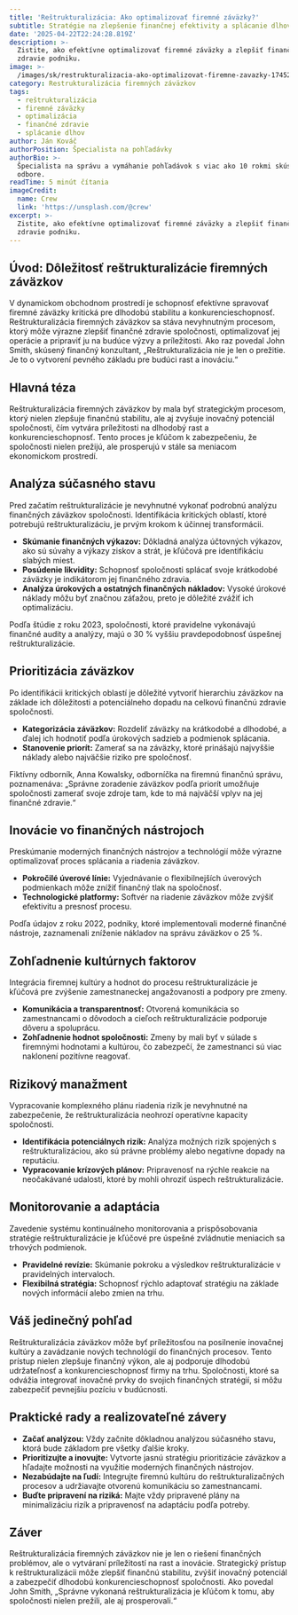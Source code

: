 ```yaml
---
title: 'Reštrukturalizácia: Ako optimalizovať firemné záväzky?'
subtitle: Stratégie na zlepšenie finančnej efektivity a splácanie dlhov
date: '2025-04-22T22:24:28.819Z'
description: >-
  Zistite, ako efektívne optimalizovať firemné záväzky a zlepšiť finančné
  zdravie podniku.
image: >-
  /images/sk/restrukturalizacia-ako-optimalizovat-firemne-zavazky-1745274268502.jpg
category: Restrukturalizácia firemných záväzkov
tags:
  - reštrukturalizácia
  - firemné záväzky
  - optimalizácia
  - finančné zdravie
  - splácanie dlhov
author: Ján Kováč
authorPosition: Špecialista na pohľadávky
authorBio: >-
  Špecialista na správu a vymáhanie pohľadávok s viac ako 10 rokmi skúseností v
  odbore.
readTime: 5 minút čítania
imageCredit:
  name: Crew
  link: 'https://unsplash.com/@crew'
excerpt: >-
  Zistite, ako efektívne optimalizovať firemné záväzky a zlepšiť finančné
  zdravie podniku.
---
```

## Úvod: Dôležitosť reštrukturalizácie firemných záväzkov

V dynamickom obchodnom prostredí je schopnosť efektívne spravovať firemné záväzky kritická pre dlhodobú stabilitu a konkurencieschopnosť. Reštrukturalizácia firemných záväzkov sa stáva nevyhnutným procesom, ktorý môže výrazne zlepšiť finančné zdravie spoločnosti, optimalizovať jej operácie a pripraviť ju na budúce výzvy a príležitosti. Ako raz povedal John Smith, skúsený finančný konzultant, „Reštrukturalizácia nie je len o prežitie. Je to o vytvorení pevného základu pre budúci rast a inováciu.“

## Hlavná téza

Reštrukturalizácia firemných záväzkov by mala byť strategickým procesom, ktorý nielen zlepšuje finančnú stabilitu, ale aj zvyšuje inovačný potenciál spoločnosti, čím vytvára príležitosti na dlhodobý rast a konkurencieschopnosť. Tento proces je kľúčom k zabezpečeniu, že spoločnosti nielen prežijú, ale prosperujú v stále sa meniacom ekonomickom prostredí.

## Analýza súčasného stavu

Pred začatím reštrukturalizácie je nevyhnutné vykonať podrobnú analýzu finančných záväzkov spoločnosti. Identifikácia kritických oblastí, ktoré potrebujú reštrukturalizáciu, je prvým krokom k účinnej transformácii.

- **Skúmanie finančných výkazov:** Dôkladná analýza účtovných výkazov, ako sú súvahy a výkazy ziskov a strát, je kľúčová pre identifikáciu slabých miest.
- **Posúdenie likvidity:** Schopnosť spoločnosti splácať svoje krátkodobé záväzky je indikátorom jej finančného zdravia.
- **Analýza úrokových a ostatných finančných nákladov:** Vysoké úrokové náklady môžu byť značnou záťažou, preto je dôležité zvážiť ich optimalizáciu.

Podľa štúdie z roku 2023, spoločnosti, ktoré pravidelne vykonávajú finančné audity a analýzy, majú o 30 % vyššiu pravdepodobnosť úspešnej reštrukturalizácie.

## Prioritizácia záväzkov

Po identifikácii kritických oblastí je dôležité vytvoriť hierarchiu záväzkov na základe ich dôležitosti a potenciálneho dopadu na celkovú finančnú zdravie spoločnosti.

- **Kategorizácia záväzkov:** Rozdeliť záväzky na krátkodobé a dlhodobé, a ďalej ich hodnotiť podľa úrokových sadzieb a podmienok splácania.
- **Stanovenie priorít:** Zamerať sa na záväzky, ktoré prinášajú najvyššie náklady alebo najväčšie riziko pre spoločnosť.

Fiktívny odborník, Anna Kowalsky, odborníčka na firemnú finančnú správu, poznamenáva: „Správne zoradenie záväzkov podľa priorít umožňuje spoločnosti zamerať svoje zdroje tam, kde to má najväčší vplyv na jej finančné zdravie.“

## Inovácie vo finančných nástrojoch

Preskúmanie moderných finančných nástrojov a technológií môže výrazne optimalizovať proces splácania a riadenia záväzkov.

- **Pokročilé úverové línie:** Vyjednávanie o flexibilnejších úverových podmienkach môže znížiť finančný tlak na spoločnosť.
- **Technologické platformy:** Softvér na riadenie záväzkov môže zvýšiť efektivitu a presnosť procesu.

Podľa údajov z roku 2022, podniky, ktoré implementovali moderné finančné nástroje, zaznamenali zníženie nákladov na správu záväzkov o 25 %.

## Zohľadnenie kultúrnych faktorov

Integrácia firemnej kultúry a hodnot do procesu reštrukturalizácie je kľúčová pre zvýšenie zamestnaneckej angažovanosti a podpory pre zmeny.

- **Komunikácia a transparentnosť:** Otvorená komunikácia so zamestnancami o dôvodoch a cieľoch reštrukturalizácie podporuje dôveru a spoluprácu.
- **Zohľadnenie hodnot spoločnosti:** Zmeny by mali byť v súlade s firemnými hodnotami a kultúrou, čo zabezpečí, že zamestnanci sú viac naklonení pozitívne reagovať.

## Rizikový manažment

Vypracovanie komplexného plánu riadenia rizík je nevyhnutné na zabezpečenie, že reštrukturalizácia neohrozí operatívne kapacity spoločnosti.

- **Identifikácia potenciálnych rizík:** Analýza možných rizík spojených s reštrukturalizáciou, ako sú právne problémy alebo negatívne dopady na reputáciu.
- **Vypracovanie krízových plánov:** Pripravenosť na rýchle reakcie na neočakávané udalosti, ktoré by mohli ohroziť úspech reštrukturalizácie.

## Monitorovanie a adaptácia

Zavedenie systému kontinuálneho monitorovania a prispôsobovania stratégie reštrukturalizácie je kľúčové pre úspešné zvládnutie meniacich sa trhových podmienok.

- **Pravidelné revízie:** Skúmanie pokroku a výsledkov reštrukturalizácie v pravidelných intervaloch.
- **Flexibilná stratégia:** Schopnosť rýchlo adaptovať stratégiu na základe nových informácií alebo zmien na trhu.

## Váš jedinečný pohľad

Reštrukturalizácia záväzkov môže byť príležitosťou na posilnenie inovačnej kultúry a zavádzanie nových technológií do finančných procesov. Tento prístup nielen zlepšuje finančný výkon, ale aj podporuje dlhodobú udržateľnosť a konkurencieschopnosť firmy na trhu. Spoločnosti, ktoré sa odvážia integrovať inovačné prvky do svojich finančných stratégií, si môžu zabezpečiť pevnejšiu pozíciu v budúcnosti.

## Praktické rady a realizovateľné závery

- **Začať analýzou:** Vždy začnite dôkladnou analýzou súčasného stavu, ktorá bude základom pre všetky ďalšie kroky.
- **Prioritizujte a inovujte:** Vytvorte jasnú stratégiu prioritizácie záväzkov a hľadajte možnosti na využitie moderných finančných nástrojov.
- **Nezabúdajte na ľudí:** Integrujte firemnú kultúru do reštrukturalizačných procesov a udržiavajte otvorenú komunikáciu so zamestnancami.
- **Buďte pripravení na riziká:** Majte vždy pripravené plány na minimalizáciu rizík a pripravenosť na adaptáciu podľa potreby.

## Záver

Reštrukturalizácia firemných záväzkov nie je len o riešení finančných problémov, ale o vytváraní príležitostí na rast a inovácie. Strategický prístup k reštrukturalizácii môže zlepšiť finančnú stabilitu, zvýšiť inovačný potenciál a zabezpečiť dlhodobú konkurencieschopnosť spoločnosti. Ako povedal John Smith, „Správne vykonaná reštrukturalizácia je kľúčom k tomu, aby spoločnosti nielen prežili, ale aj prosperovali.“
